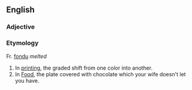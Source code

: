 ==English==
===Adjective===
===Etymology===
Fr. [[fondu]] ''melted''
# In [[printing]], the graded shift from one color into another.
# In [[Food]], the plate covered with chocolate which your wife doesn't let you have.